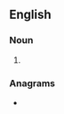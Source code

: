 ==English==

===Noun===
{{head|en|noun plural form}}

# {{plural of|aleph|lang=en}}

===Anagrams===
* {{anagrams|en|a=aehlps|phasel|shpeal}}